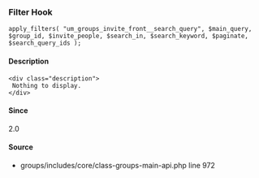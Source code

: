 
<UMBreadCrumb type="filter"/>

### Filter Hook    
    
```
apply_filters( "um_groups_invite_front__search_query", $main_query, $group_id, $invite_people, $search_in, $search_keyword, $paginate, $search_query_ids );
```

#### Description
    <div class="description">
     Nothing to display.
    </div>

#### Since
<div class="description">
2.0
</div>

#### Source
  - <Link href="https://github.com/ultimatemember/groups/tree/2.3.0/includes/core/class--main-api.php#L972">groups/includes/core/class-groups-main-api.php</Link> <Link href="https://github.com/ultimatemember/groups/tree/2.3.0/includes/core/class--main-api.php#L972">line 972</Link>


